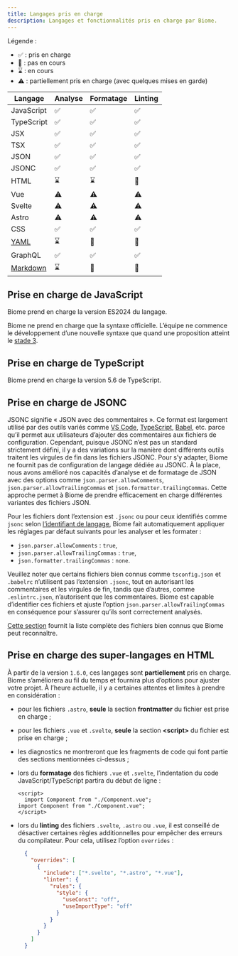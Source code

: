 ```yaml
---
title: Langages pris en charge
description: Langages et fonctionnalités pris en charge par Biome.
---
```


Légende&nbsp;:
- ✅&nbsp;: pris en charge
- 🚫&nbsp;: pas en cours
- ⌛️&nbsp;: en cours
- ⚠️&nbsp;: partiellement pris en charge (avec quelques mises en garde)

| Langage | Analyse | Formatage | Linting |
| ------- | ------- | --------- | ------- |
| JavaScript | <span aria-label="Pris en charge" role="img">✅</span> | <span aria-label="Pris en charge" role="img">✅</span> | <span aria-label="Pris en charge" role="img">✅</span> |
| TypeScript | <span aria-label="Pris en charge" role="img">✅</span> | <span aria-label="Pris en charge" role="img">✅</span> | <span aria-label="Pris en charge" role="img">✅</span> |
| JSX | <span aria-label="Pris en charge" role="img">✅</span> | <span aria-label="Pris en charge" role="img">✅</span> | <span aria-label="Pris en charge" role="img">✅</span> |
| TSX | <span aria-label="Pris en charge" role="img">✅</span> | <span aria-label="Pris en charge" role="img">✅</span> | <span aria-label="Pris en charge" role="img">✅</span> |
| JSON | <span aria-label="Pris en charge" role="img">✅</span> | <span aria-label="Pris en charge" role="img">✅</span> | <span aria-label="Pris en charge" role="img">✅</span> |
| JSONC | <span aria-label="Pris en charge" role="img">✅</span> | <span aria-label="Pris en charge" role="img">✅</span> | <span aria-label="Pris en charge" role="img">✅</span> |
| HTML | <span aria-label="En cours" role="img">⌛️</span> | <span aria-label="En cours" role="img">⌛️</span> | <span aria-label="Pas en cours" role="img">🚫</span> |
| Vue | <span aria-label="Partiellement pris en charge" role="img">⚠️</span> | <span aria-label="Partiellement pris en charge" role="img">⚠️</span> | <span aria-label="Partiellement pris en charge" role="img">⚠️</span> |
| Svelte | <span aria-label="Partiellement pris en charge" role="img">⚠️</span> | <span aria-label="Partiellement pris en charge" role="img">⚠️</span> | <span aria-label="Partiellement pris en charge" role="img">⚠️</span> |
| Astro | <span aria-label="Partiellement pris en charge" role="img">⚠️</span> | <span aria-label="Partiellement pris en charge" role="img">⚠️</span> | <span aria-label="Partiellement pris en charge" role="img">⚠️</span> |
| CSS | <span aria-label="Pris en charge" role="img">✅️</span> | <span aria-label="Pris en charge" role="img">✅️</span> | <span aria-label="Pris en charge" role="img">✅️</span> |
| [YAML](https://github.com/biomejs/biome/issues/2365) | <span aria-label="En cours" role="img">⌛️</span> | <span aria-label="Pas en cours" role="img">🚫</span> | <span aria-label="Pas en cours" role="img">🚫</span> |
| GraphQL | <span aria-label="Pris en charge" role="img">✅️</span> | <span aria-label="Pris en charge" role="img">✅️</span> | <span aria-label="Pris en charge" role="img">✅️</span>
| [Markdown](https://github.com/biomejs/biome/issues/3718) | <span aria-label="En cours" role="img">⌛️</span> | <span aria-label="Pas en cours" role="img">🚫</span> | <span aria-label="Pas en cours" role="img">🚫</span> |

## Prise en charge de JavaScript

Biome prend en charge la version ES2024 du langage.

Biome ne prend en charge que la syntaxe officielle. L’équipe ne commence le développement d’une nouvelle syntaxe que quand une proposition atteint
le [stade 3](https://github.com/tc39/proposals#stage-3).

## Prise en charge de TypeScript

Biome prend en charge la version 5.6 de TypeScript.

## Prise en charge de JSONC

JSONC signifie «&nbsp;JSON avec des commentaires&nbsp;». Ce format est largement utilisé par des outils variés comme [VS Code](https://code.visualstudio.com/docs/languages/json#_json-with-comments), [TypeScript](https://www.typescriptlang.org/docs/handbook/tsconfig-json.html), [Babel](https://babeljs.io/docs/config-files), etc. parce qu’il permet aux utilisateurs d’ajouter des commentaires aux fichiers de configuration. Cependant, puisque JSONC n’est pas un standard strictement défini, il y a des variations sur la manière dont différents outils traitent les virgules de fin dans les fichiers JSONC. Pour s’y adapter, Biome ne fournit pas de configuration de langage dédiée au JSONC. À la place, nous avons amélioré nos capacités d’analyse et de formatage de JSON avec des options comme `json.parser.allowComments`, `json.parser.allowTrailingCommas` et `json.formatter.trailingCommas`. Cette approche permet à Biome de prendre efficacement en charge différentes variantes des fichiers JSON.

Pour les fichiers dont l’extension est `.jsonc` ou pour ceux identifiés comme `jsonc` selon [l’identifiant de langage](https://code.visualstudio.com/docs/languages/identifiers), Biome fait automatiquement appliquer les réglages par défaut suivants pour les analyser et les formater&nbsp;:

- `json.parser.allowComments`&nbsp;: `true`,
- `json.parser.allowTrailingCommas`&nbsp;: `true`,
- `json.formatter.trailingCommas`&nbsp;: `none`.

Veuillez noter que certains fichiers bien connus comme `tsconfig.json` et `.babelrc` n’utilisent pas l’extension `.jsonc`, tout en autorisant les commentaires et les virgules de fin, tandis que d’autres, comme `.eslintrc.json`, n’autorisent que les commentaires. Biome est capable d’identifier ces fichiers et ajuste l’option `json.parser.allowTrailingCommas` en conséquence pour s’assurer qu’ils sont correctement analysés.

[Cette section](/fr/guides/configure-biome#fichiers-bien-connus) fournit la liste complète des fichiers bien connus que Biome peut reconnaître.

## Prise en charge des super-langages en HTML

À partir de la version `1.6.0`, ces langages sont **partiellement** pris en charge. Biome s’améliorera au fil du temps et fournira plus d’options pour ajuster votre projet. À l’heure actuelle, il y a certaines attentes et limites à prendre en considération&nbsp;:
- pour les fichiers `.astro`, **seule** la section **frontmatter** du fichier est prise en charge&nbsp;;
- pour les fichiers `.vue` et `.svelte`, **seule** la section **\<script\>** du fichier est prise en charge&nbsp;;
- les diagnostics ne montreront que les fragments de code qui font partie des sections mentionnées ci-dessus&nbsp;;
- lors du **formatage** des fichiers `.vue` et `.svelte`, l’indentation du code JavaScript/TypeScript partira du début de ligne&nbsp;:

  ```vue title="file.vue" del={2} ins={3}
  <script>
    import Component from "./Component.vue";
  import Component from "./Component.vue";
  </script>
  ```

- lors du **linting** des fichiers `.svelte`, `.astro` ou `.vue`, il est conseillé de désactiver certaines règles additionnelles pour empêcher des erreurs du compilateur. Pour cela, utilisez l’option `overrides`&nbsp;:

  ```json
    {
      "overrides": [
        {
          "include": ["*.svelte", "*.astro", "*.vue"],
          "linter": {
            "rules": {
              "style": {
                "useConst": "off",
                "useImportType": "off"
              }
            }
          }
        }
      ]
    }
    ```
